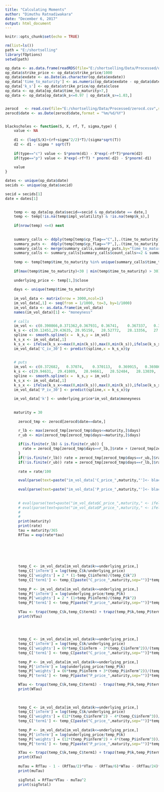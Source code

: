 ```yaml
---
title: "Calculating Moments"
author: "Dimuthu Ratnadiwakara"
date: "December 6, 2017"
output: html_document
---
```


```r
knitr::opts_chunk$set(echo = TRUE)
```

```r
rm(list=ls())
path = "E:/shortselling"
library(fOptions)
setwd(path)

op_data <- as.data.frame(readRDS(file="E:/shortselling/Data/Processed/op_moments_sample_data.rds"))
op_data$strike_price <- op_data$strike_price/1000
op_data$exdate <- as.Date(as.character(op_data$exdate))
op_data['time_to_maturity'] <- as.numeric(op_data$exdate - op_data$date)
op_data['k_s'] <- op_data$strike_price/op_data$close
op_data <- op_data[op_data$time_to_maturity>7,]
op_data <- op_data[op_data$k_s<=0.97 | op_data$k_s>=1.03,]


zerocd   <- read.csv(file="E:/shortselling/Data/Processed/zerocd.csv",stringsAsFactors = FALSE)
zerocd$date <- as.Date(zerocd$date,format = "%m/%d/%Y")


blackscholes <- function(S, X, rf, T, sigma,type) {
    value <- NA
 
    d1 <- (log(S/X)+(rf+sigma^2/2)*T)/(sigma*sqrt(T))
    d2 <- d1 - sigma * sqrt(T)
 
    if(type=="c") value <- S*pnorm(d1) - X*exp(-rf*T)*pnorm(d2)
    if(type=="p") value <- X*exp(-rf*T) * pnorm(-d2) - S*pnorm(-d1)
 
    value
}
```

```r
dates <- unique(op_data$date)
secids <- unique(op_data$secid)

secid = secids[1]
date = dates[1]

    
    temp <- op_data[op_data$secid==secid & op_data$date == date,]
    temp <- temp[!is.na(temp$impl_volatility) & !is.na(temp$k_s),]
    
    if(nrow(temp) <=4) next
    
    
    summary_calls <- ddply(temp[temp$cp_flag=="C",],.(time_to_maturity),summarise,count_calls=length(secid))
    summary_puts <-  ddply(temp[temp$cp_flag=="P",],.(time_to_maturity),summarise,count_puts=length(secid))
    summary_calls <- merge(summary_calls,summary_puts,by="time_to_maturity")
    summary_calls <- summary_calls[summary_calls$count_calls>=2 & summary_calls$count_puts>=2,]
    
    temp <- temp[temp$time_to_maturity %in% unique(summary_calls$time_to_maturity),]
    
    if(max(temp$time_to_maturity)<30 | min(temp$time_to_maturity) > 30) next
    
    underlying_price <- temp[1,]$close
    
    days <- unique(temp$time_to_maturity)
  
    im_vol_data <- matrix(nrow = 3000,ncol=1)
    im_vol_data[,1] <- seq(from = 1/1000, to=3, by=1/1000)
    im_vol_data <- as.data.frame(im_vol_data)
    names(im_vol_data)[1] <- "moneyness"
    
    # calls
    im_vol <- c(0.390866,0.371362,0.367931,	0.36741,	0.367337,	0.368023,	0.402593,	0.430668,	0.431243,	0.431619,	0.432937,	0.437908,	0.45404)
    k_s <- c(30.12451,29.43635,	28.95158,	28.52772,	28.13356,	27.75881,	27.42296,	27.02665,	26.60306,	26.17151,	25.72096,	25.22633,	24.62091)/underlying_price
    spline <- smooth.spline(x =  k_s,y = im_vol)
    k_s_x <- im_vol_data[,1]
    k_s_x <- ifelse(k_s_x<=max(0,min(k_s)),max(0,min(k_s)),ifelse(k_s_x>=min(3,max(k_s)),min(3,max(k_s)),k_s_x))
    im_vol_data['C_iv_30'] <- predict(spline,x = k_s_x)$y
    
    
    # puts
    im_vol <- c(0.372682,	0.37074,	0.370113,	0.369915,	0.369861,	0.370624,	0.406748,	0.432692,	0.433169,	0.433465,	0.434688,	0.440073,	0.460037)
    k_s <- c(29.94631,	29.41089,	28.94661,	28.52484,	28.13039,	27.755,	27.41964,	27.02068,	26.59617,	26.16373,	25.71228,	25.21482,	24.58842)/underlying_price
    spline <- smooth.spline(x =  k_s,y = im_vol)
    k_s_x <- im_vol_data[,1]
    k_s_x <- ifelse(k_s_x<=max(0,min(k_s)),max(0,min(k_s)),ifelse(k_s_x>=min(3,max(k_s)),min(3,max(k_s)),k_s_x))
    im_vol_data['P_iv_30'] <- predict(spline,x = k_s_x)$y
    
    im_vol_data['k'] <- underlying_price*im_vol_data$moneyness
    
    
    maturity = 30 
    
      zerocd_tmp <- zerocd[zerocd$date==date,]

      r_lb <- max(zerocd_tmp[zerocd_tmp$days<=maturity,]$days)
      r_ub <- min(zerocd_tmp[zerocd_tmp$days>=maturity,]$days)
     
      if(is.finite(r_lb) & is.finite(r_ub)) {
        rate = zerocd_tmp[zerocd_tmp$days==r_lb,]$rate + (zerocd_tmp[zerocd_tmp$days==r_ub,]$rate - zerocd_tmp[zerocd_tmp$days==r_lb,]$rate)* (maturity - r_lb)/max(1,(r_ub - r_lb))
      }
      if(!is.finite(r_lb)) rate = zerocd_tmp[zerocd_tmp$days==r_ub,]$rate
      if(!is.finite(r_ub)) rate = zerocd_tmp[zerocd_tmp$days==r_lb,]$rate
    
      rate = rate/100

      eval(parse(text=paste("im_vol_data['C_price_",maturity,"']<- blackscholes(underlying_price,im_vol_data$k,rate,maturity/365,im_vol_data$C_iv_",maturity,",'c')",sep="")))
      
      eval(parse(text=paste("im_vol_data['P_price_",maturity,"']<- blackscholes(underlying_price,im_vol_data$k,rate,maturity/365,im_vol_data$C_iv_",maturity,",'p')",sep="")))
      
      
      # eval(parse(text=paste("im_vol_data$C_price_",maturity," <- ifelse(abs(im_vol_data$C_price_",maturity,")<1e-30 | !is.finite(im_vol_data$C_price_",maturity,") | is.na(im_vol_data$C_price_",maturity,"),0,im_vol_data$C_price_",maturity,")",sep="")))
      # eval(parse(text=paste("im_vol_data$P_price_",maturity," <- ifelse(abs(im_vol_data$P_price_",maturity,")<1e-30 | !is.finite(im_vol_data$P_price_",maturity,") | is.na(im_vol_data$P_price_",maturity,"),0,im_vol_data$P_price_",maturity,")",sep="")))
      # 
      # 
      print(maturity)
      print(rate)
      tau = maturity/365
      RfTau = exp(rate*tau)

      
      
      
      

      temp_C <- im_vol_data[im_vol_data$k>=underlying_price,]
      temp_C['inTerm'] = log(temp_C$k/underlying_price)
      temp_C['weights'] = 2 * (1-temp_C$inTerm)/(temp_C$k^2)
      temp_C['term1'] <- temp_C[paste("C_price_",maturity,sep="")]*temp_C$weights
      
      temp_P <- im_vol_data[im_vol_data$k<=underlying_price,]
      temp_P['inTerm'] = log(underlying_price/temp_P$k)
      temp_P['weights'] = 2 * (1+temp_P$inTerm)/(temp_P$k^2)
      temp_P['term1'] <- temp_P[paste("P_price_",maturity,sep="")]*temp_P$weights        
      
      VTau <- trapz(temp_C$k,temp_C$term1) + trapz(temp_P$k,temp_P$term1)
      print(VTau)
      
      
      
      
      temp_C <- im_vol_data[im_vol_data$k>=underlying_price,]
      temp_C['inTerm'] = log(temp_C$k/underlying_price)
      temp_C['weights'] = (6*temp_C$inTerm - 3*(temp_C$inTerm^2))/(temp_C$k^2)
      temp_C['term1'] <- temp_C[paste("C_price_",maturity,sep="")]*temp_C$weights
      
      temp_P <- im_vol_data[im_vol_data$k<=underlying_price,]
      temp_P['inTerm'] = log(underlying_price/temp_P$k)
      temp_P['weights'] = (6*temp_P$inTerm + 3*(temp_P$inTerm^2))/(temp_P$k^2)
      temp_P['term1'] <- temp_P[paste("P_price_",maturity,sep="")]*temp_P$weights

      WTau <- trapz(temp_C$k,temp_C$term1) - trapz(temp_P$k,temp_P$term1)
      print(WTau)
      
      
      
      temp_C <- im_vol_data[im_vol_data$k>=underlying_price,]
      temp_C['inTerm'] = log(temp_C$k/underlying_price)
      temp_C['weights'] = (12*(temp_C$inTerm^2) - 4*(temp_C$inTerm^3))/(temp_C$k^2)
      temp_C['term1'] <- temp_C[paste("C_price_",maturity,sep="")]*temp_C$weights
      
      temp_P <- im_vol_data[im_vol_data$k<=underlying_price,]
      temp_P['inTerm'] = log(underlying_price/temp_P$k)
      temp_P['weights'] = (12*(temp_P$inTerm^2) + 4*(temp_P$inTerm^3))/(temp_P$k^2)
      temp_P['term1'] <- temp_P[paste("P_price_",maturity,sep="")]*temp_P$weights

      XTau <- trapz(temp_C$k,temp_C$term1) + trapz(temp_P$k,temp_P$term1)
      print(XTau)
      
      muTau = RfTau - 1 - (RfTau/2)*VTau - (RfTau/6)*WTau - (RfTau/24)*XTau
      print(muTau)
      
      sigTotal = RfTau*VTau - muTau^2
      print(sigTotal)
      

```

